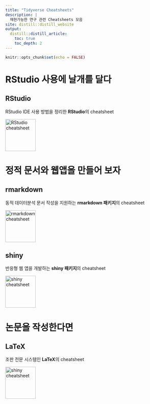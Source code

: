 ```yaml
---
title: "Tidyverse Cheatsheets"
description: |
  재현가능한 연구 관련 Cheatsheets 모음 
site: distill::distill_website
output:
  distill::distill_article:
    toc: true
    toc_depth: 2  
---
```


```r
knitr::opts_chunk$set(echo = FALSE)
```

# RStudio 사용에 날개를 달다

## RStudio
RStudio IDE 사용 방법을 정리한 **RStudio**의 cheatsheet

<a href="materials/rstudio-ide.pdf" target="_blank">
  <img src="img/rstudio.jpg" alt="RStudio cheatsheet" width="95" height="100"/>
</a>

# 정적 문서와 웹앱을 만들어 보자
## rmarkdown
동적 데이터분석 문서 작성을 지원하는 **rmarkdown 패키지**의 cheatsheet

<a href="materials/rmarkdown.pdf" target="_blank">
  <img src="img/rmarkdown.png" alt="rmarkdown cheatsheet" width="95" height="100"/>
</a>

## shiny
반응형 웹 앱을 개발하는 **shiny 패키지**의 cheatsheet

<a href="materials/shiny.pdf" target="_blank">
  <img src="img/shiny.png" alt="shiny cheatsheet" width="95" height="100"/>
</a>


# 논문을 작성한다면 

## LaTeX
조판 전문 시스템인 **LaTeX**의 cheatsheet

<a href="materials/latexsheet-a4.pdf" target="_blank">
  <img src="img/latex_logo.png" alt="shiny cheatsheet" width="95" height="100"/>
</a>
